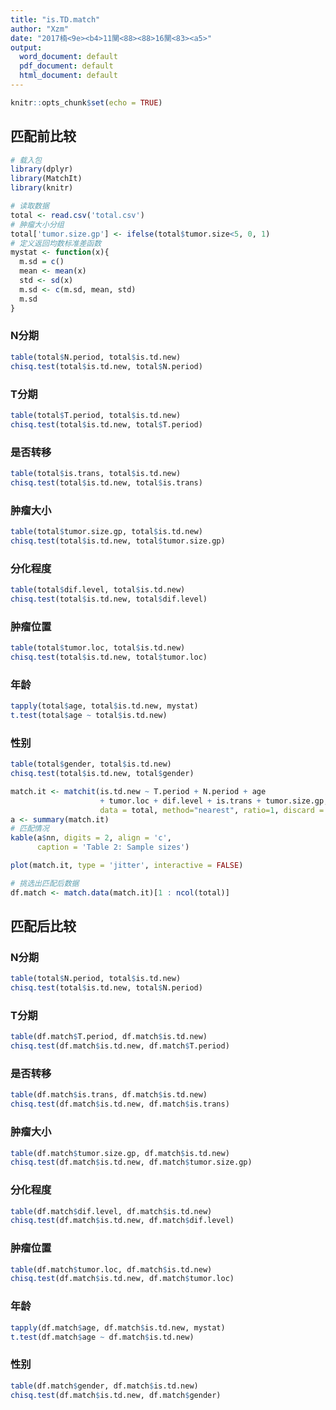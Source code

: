 ---
title: "is.TD.match"
author: "Xzm"
date: "2017楠<9e><b4>11閺<88><88>16閺<83><a5>"
output:
  word_document: default
  pdf_document: default
  html_document: default
---

```{r setup, include=FALSE}
knitr::opts_chunk$set(echo = TRUE)
```
## 匹配前比较


```{r}
# 载入包
library(dplyr)
library(MatchIt)
library(knitr)
```

```{r}
# 读取数据
total <- read.csv('total.csv')
# 肿瘤大小分组
total['tumor.size.gp'] <- ifelse(total$tumor.size<5, 0, 1)
# 定义返回均数标准差函数
mystat <- function(x){
  m.sd = c()
  mean <- mean(x)
  std <- sd(x)
  m.sd <- c(m.sd, mean, std)
  m.sd
}
```

### N分期

```{r}
table(total$N.period, total$is.td.new)
chisq.test(total$is.td.new, total$N.period)
```

### T分期

```{r}
table(total$T.period, total$is.td.new)
chisq.test(total$is.td.new, total$T.period)
```

### 是否转移

```{r}
table(total$is.trans, total$is.td.new)
chisq.test(total$is.td.new, total$is.trans)
```

### 肿瘤大小

```{r}
table(total$tumor.size.gp, total$is.td.new)
chisq.test(total$is.td.new, total$tumor.size.gp)
```

### 分化程度

```{r}
table(total$dif.level, total$is.td.new)
chisq.test(total$is.td.new, total$dif.level)
```

### 肿瘤位置

```{r}
table(total$tumor.loc, total$is.td.new)
chisq.test(total$is.td.new, total$tumor.loc)
```

### 年龄
```{r}
tapply(total$age, total$is.td.new, mystat)
t.test(total$age ~ total$is.td.new)
```

### 性别

```{r}
table(total$gender, total$is.td.new)
chisq.test(total$is.td.new, total$gender)
```

```{r}
match.it <- matchit(is.td.new ~ T.period + N.period + age
                    + tumor.loc + dif.level + is.trans + tumor.size.gp, 
                    data = total, method="nearest", ratio=1, discard = 'both')
a <- summary(match.it)
# 匹配情况
kable(a$nn, digits = 2, align = 'c', 
      caption = 'Table 2: Sample sizes')
```

```{r}
plot(match.it, type = 'jitter', interactive = FALSE)
```

```{r}
# 挑选出匹配后数据
df.match <- match.data(match.it)[1 : ncol(total)]
```

## 匹配后比较

### N分期

```{r}
table(total$N.period, total$is.td.new)
chisq.test(total$is.td.new, total$N.period)
```

### T分期

```{r}
table(df.match$T.period, df.match$is.td.new)
chisq.test(df.match$is.td.new, df.match$T.period)
```

### 是否转移

```{r}
table(df.match$is.trans, df.match$is.td.new)
chisq.test(df.match$is.td.new, df.match$is.trans)
```

### 肿瘤大小

```{r}
table(df.match$tumor.size.gp, df.match$is.td.new)
chisq.test(df.match$is.td.new, df.match$tumor.size.gp)
```

### 分化程度

```{r}
table(df.match$dif.level, df.match$is.td.new)
chisq.test(df.match$is.td.new, df.match$dif.level)
```

### 肿瘤位置

```{r}
table(df.match$tumor.loc, df.match$is.td.new)
chisq.test(df.match$is.td.new, df.match$tumor.loc)
```

### 年龄
```{r}
tapply(df.match$age, df.match$is.td.new, mystat)
t.test(df.match$age ~ df.match$is.td.new)
```

### 性别

```{r}
table(df.match$gender, df.match$is.td.new)
chisq.test(df.match$is.td.new, df.match$gender)
```


